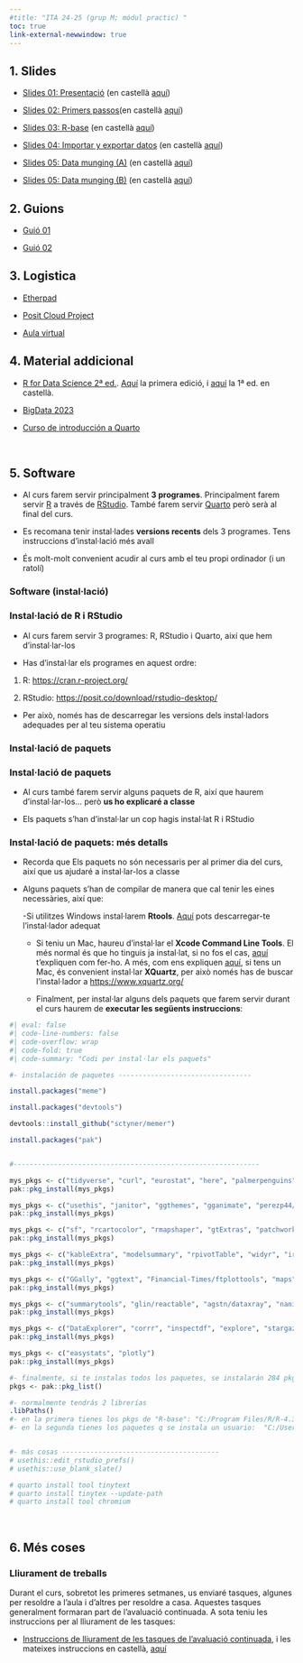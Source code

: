 ```yaml
---
#title: "ITA 24-25 (grup M; módul practic) "
toc: true
link-external-newwindow: true
---
```



## 1. Slides

- [Slides 01: Presentació](./slides/slides_01_presentacion_val.html){target="_blank"} (en castellà [aquí](./slides/slides_01_presentacion.html){target="_blank"})

- [Slides 02: Primers passos](./slides/slides_02_primeros-pasos_val.html){target="_blank"}(en castellà [aquí](./slides/slides_02_primeros-pasos.html){target="_blank"})

- [Slides 03: R-base](./slides/slides_03_R-base-01_val.html){target="_blank"} (en castellà [aquí](./slides/slides_03_R-base-01.html){target="_blank"})

- [Slides 04: Importar y exportar datos](./slides/slides_04_cargar-datos_val.html){target="_blank"} (en castellà [aquí](./slides/slides_04_cargar-datos.html){target="_blank"})

- [Slides 05: Data munging (A)](./slides/slides_05A_data-munging_val.html){target="_blank"} (en castellà [aquí](./slides/slides_05A_data-munging.html){target="_blank"})

- [Slides 05: Data munging (B)](./slides/slides_05B_data-munging_val.html){target="_blank"} (en castellà [aquí](./slides/slides_05B_data-munging.html){target="_blank"})






## 2. Guions

- [Guió 01](./guiones/guion_01_ITA.zip){target="_blank"}

- [Guió 02](./guiones/guion_02_ITA.zip){target="_blank"}



## 3. Logistica

- [Etherpad](https://etherpad.wikimedia.org/p/curso_intro_DS_UV){target="_blank"}

- [Posit Cloud Project](https://posit.cloud/content/8706947)

- [Aula virtual](https://aulavirtual.uv.es/course/view.php?id=84280){target="_blank"}



## 4. Material addicional

- [R for Data Science 2ª ed.](https://r4ds.hadley.nz/). [Aquí](https://r4ds.had.co.nz/){target="_blank"} la primera edició, i [aquí](https://es.r4ds.hadley.nz/){target="_blank"} la 1ª ed. en castellà.


- [BigData 2023](https://perezp44.github.io/intro-ds-23-24-web/){target="_blank"}

- [Curso de introducción a Quarto](https://perezp44.github.io/intro.to.quarto.2024/){target="_blank"}



<br>

## 5. Software

::: {.callout-note appearance="minimal" icon="false"}

- Al curs farem servir principalment **3 programes**. Principalment farem servir [R](https://cran.r-project.org/){target="_blank"} a través de [RStudio](https://www.rstudio.com/products/rstudio/download/# download){target="_blank"}. També farem servir [Quarto](https://quarto.org/) però serà al final del curs.

- Es recomana tenir instal·lades **versions recents** dels 3 programes. Tens instruccions d'instal·lació més avall

- És molt-molt convenient acudir al curs amb el teu propi ordinador (i un ratolí)
:::


### Software (instal·lació)

::: {.callout-important collapse="false" appearance="default" icon="false"}
### Instal·lació de R i RStudio

- Al curs farem servir 3 programes: R, RStudio i Quarto, així que hem d'instal·lar-los

- Has d'instal·lar els programes en aquest ordre:

 1. R: <https://cran.r-project.org/>{target="_blank"}

 2. RStudio: <https://posit.co/download/rstudio-desktop/>{target="_blank"}


- Per això, només has de descarregar les versions dels instal·ladors adequades per al teu sistema operatiu
:::


### Instal·lació de paquets


::: {.callout-important collapse="true" appearance="default" icon="false"}
### Instal·lació de paquets

- Al curs també farem servir alguns paquets de R, així que haurem d'instal·lar-los... però **us ho explicaré a classe**

- Els paquets s'han d'instal·lar un cop hagis instal·lat R i RStudio
:::




::: {.callout-important collapse="true" appearance="default" icon="false"}
### Instal·lació de paquets: més detalls

- Recorda que Els paquets no són necessaris per al primer dia del curs, així que us ajudaré a instal·lar-los a classe

- Alguns paquets s'han de compilar de manera que cal tenir les eines necessàries, així que:

    -Si utilitzes Windows instal·larem **Rtools**. [Aquí](https://cran.r-project.org/bin/windows/Rtools/) pots descarregar-te l'instal·lador adequat
    
    - Si teniu un Mac, haureu d'instal·lar el **Xcode Command Line Tools**. El més normal és que ho tinguis ja instal·lat, si no fos el cas, [aquí](https://www.makeuseof.com/install-xcode-command-line-tools/) t'expliquen com fer-ho. A més, com ens expliquen [aquí](https://psyteachr.github.io/msc-data-skills/installingr.html), si tens un Mac, és convenient instal·lar **XQuartz**, per això només has de buscar l'instal·lador a <https://www.xquartz.org/>

  - Finalment, per instal·lar alguns dels paquets que farem servir durant el curs haurem de **executar les següents instruccions**:
  
  
```r
#| eval: false
#| code-line-numbers: false
#| code-overflow: wrap
#| code-fold: true
#| code-summary: "Codi per instal·lar els paquets"

#- instalación de paquetes ---------------------------------

install.packages("meme")

install.packages("devtools")

devtools::install_github("sctyner/memer")

install.packages("pak")


#-------------------------------------------------------------

mys_pkgs <- c("tidyverse", "curl", "eurostat", "here", "palmerpenguins", "quantmod", "rio", "gt", "DT", "gapminder", "markdown")
pak::pkg_install(mys_pkgs)   

mys_pkgs <- c("usethis", "janitor", "ggthemes", "gganimate", "perezp44/pjpv.curso.R.2022", "sjPlot")
pak::pkg_install(mys_pkgs)   

mys_pkgs <- c("sf", "rcartocolor", "rmapshaper", "gtExtras", "patchwork", "magick")
pak::pkg_install(mys_pkgs)   

mys_pkgs <- c("kableExtra", "modelsummary", "rpivotTable", "widyr", "irlba", "tmap")
pak::pkg_install(mys_pkgs)

mys_pkgs <- c("GGally", "ggtext", "Financial-Times/ftplottools", "maps")
pak::pkg_install(mys_pkgs)  

mys_pkgs <- c("summarytools", "glin/reactable", "agstn/dataxray", "naniar")
pak::pkg_install(mys_pkgs)  

mys_pkgs <- c("DataExplorer", "corrr", "inspectdf", "explore", "stargazer", "apaTables")
pak::pkg_install(mys_pkgs)   

mys_pkgs <- c("easystats", "plotly")
pak::pkg_install(mys_pkgs)

#- finalmente, si te instalas todos los paquetes, se instalarán 284 pkg's aprox. (q ocupan 842 MB aprox.)
pkgs <- pak::pkg_list()

#- normalmente tendrás 2 librerías
.libPaths()
#- en la primera tienes los pkgs de "R-base": "C:/Program Files/R/R-4.3.0/library"   
#- en la segunda tienes los paquetes q se instala un usuario:  "C:/Users/Usuario/AppData/Local/R/win-library/4.3" 


#- más cosas ---------------------------------------
# usethis::edit_rstudio_prefs()
# usethis::use_blank_slate() 

# quarto install tool tinytext
# quarto install tinytex --update-path
# quarto install tool chromium
```

:::



<br>

## 6. Més coses

### Lliurament de treballs

Durant el curs, sobretot les primeres setmanes, us enviaré tasques, algunes per resoldre a l'aula i d'altres per resoldre a casa. Aquestes tasques generalment formaran part de l'avaluació continuada. A sota teniu les instruccions per al lliurament de les tasques:

- [Instruccions de lliurament de les tasques de l'avaluació continuada](./mas-cosas/04_como-entregar-las-tareas-uploader_val.html){target="_blank"}, i les mateixes instruccions en castellà, [aquí](./mas-cosas/04_como-entregar-las-tareas-uploader.html){target="_blank"}

<br><br>
